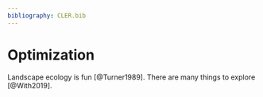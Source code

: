 ```yaml
---
bibliography: CLER.bib
---
```


<!-- Person responsible:  -->

# Optimization

Landscape ecology is fun [@Turner1989].
There are many things to explore [@With2019].
